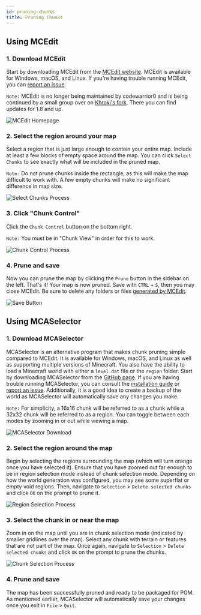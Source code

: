 ```yaml
---
id: pruning-chunks
title: Pruning Chunks
---
```


## Using MCEdit

### 1. Download MCEdit

Start by downloading MCEdit from the [MCEdit website](https://www.mcedit.net/).
MCEdit is available for Windows, macOS, and Linux.
If you're having trouble running MCEdit, you can [report an issue](https://github.com/mcedit/mcedit/wiki/Reporting-Issues).

`Note:` MCEdit is no longer being maintained by codewarrior0 and is being continued
by a small group over on [Khroki's fork](https://github.com/Khroki/MCEdit-Unified/).
There you can find updates for 1.8 and up.

![MCEdit Homepage](https://i.imgur.com/vhhLUav.png)

### 2. Select the region around your map

Select a region that is just large enough to contain your entire map.
Include at least a few blocks of empty space around the map.
You can click `Select Chunks` to see exactly what will be included in the pruned map.

`Note:` Do not prune chunks inside the rectangle, as this will make the map difficult to work with.
A few empty chunks will make no significant difference in map size.

![Select Chunks Process](https://i.imgur.com/TQP3UPY.png)

### 3. Click "Chunk Control"

Click the `Chunk Control` button on the bottom right.

`Note:` You must be in "Chunk View" in order for this to work.

![Chunk Control Process](https://i.imgur.com/WXdnHn4.png)

### 4. Prune and save

Now you can prune the map by clicking the `Prune` button in the sidebar on the left.
That's it! Your map is now pruned. Save with `CTRL` + `S`, then you may close MCEdit.
Be sure to delete any folders or files [generated by MCEdit](/docs/guides/packaging/cleaning-files).

![Save Button](https://i.imgur.com/IDyKsoh.png)

## Using MCASelector

### 1. Download MCASelector

MCASelector is an alternative program that makes chunk pruning simple compared to MCEdit.
It is available for Windows, macOS, and Linux as well as supporting multiple versions of Minecraft.
You also have the ability to load a Minecraft world with either a `level.dat` file or the `region` folder.
Start by downloading MCASelector from the [GitHub page](https://github.com/Querz/mcaselector).
If you are having trouble running MCASelector, you can consult the [installation guide](https://github.com/Querz/mcaselector/wiki/Installation) or [report an issue](https://github.com/Querz/mcaselector/issues).
Additionally, it is a good idea to create a backup of the world as MCASelector will automatically save any changes you make.

`Note:` For simplicity, a 16x16 chunk will be referred to as a chunk while a 32x32 chunk will be referred to as a region.
You can toggle between each modes by zooming in or out while viewing a map.

![MCASelector Download](https://i.imgur.com/3aTpkTY.png)

### 2. Select the region around the map

Begin by selecting the regions surrounding the map (which will turn orange once you have selected it).
Ensure that you have zoomed out far enough to be in region selection mode instead of chunk selection mode.
Depending on how the world generation was configured, you may see some superflat or empty void regions.
Then, navigate to `Selection` > `Delete selected chunks` and click `OK` on the prompt to prune it.

![Region Selection Process](https://i.imgur.com/MO7TNuC.png)

### 3. Select the chunk in or near the map

Zoom in on the map until you are in chunk selection mode (indicated by smaller gridlines over the map).
Select any chunk with terrain or features that are not part of the map.
Once again, navigate to `Selection` > `Delete selected chunks` and click `OK` on the prompt to prune the chunks.

![Chunk Selection Process](https://i.imgur.com/vn1TEZw.png)

### 4. Prune and save

The map has been successfully pruned and ready to be packaged for PGM.
As mentioned earlier, MCASelector will automatically save your changes once you exit in `File` > `Quit`.